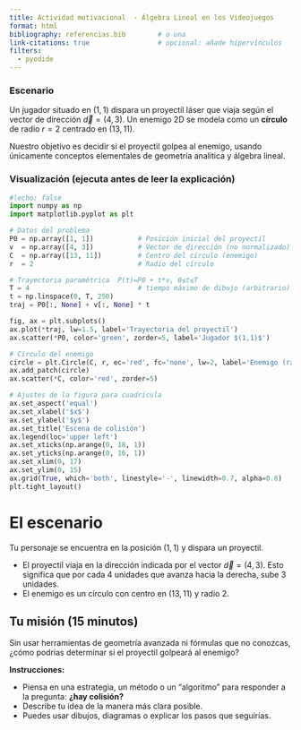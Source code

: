 ```yaml
---
title: Actividad motivacional  - Álgebra Lineal en los Videojuegos
format: html
bibliography: referencias.bib        # o una 
link-citations: true                 # opcional: añade hipervínculos
filters:
  - pyodide
---
```



### Escenario

Un jugador situado en $(1,1)$ dispara un proyectil láser que viaja según el vector de dirección $\vec d=(4,3)$. Un enemigo 2D se modela como un **círculo** de radio $r=2$ centrado en $(13,11)$.  

Nuestro objetivo es decidir si el proyectil golpea al enemigo, usando únicamente conceptos elementales de geometría analítica y álgebra lineal.


### Visualización (ejecuta antes de leer la explicación)

```python
#|echo: false
import numpy as np
import matplotlib.pyplot as plt

# Datos del problema
P0 = np.array([1, 1])           # Posición inicial del proyectil
v  = np.array([4, 3])           # Vector de dirección (no normalizado)
C  = np.array([13, 11])         # Centro del círculo (enemigo)
r  = 2                          # Radio del círculo

# Trayectoria paramétrica  P(t)=P0 + t*v, 0≤t≤T
T = 4                           # tiempo máximo de dibujo (arbitrario)
t = np.linspace(0, T, 250)
traj = P0[:, None] + v[:, None] * t

fig, ax = plt.subplots()
ax.plot(*traj, lw=1.5, label='Trayectoria del proyectil')
ax.scatter(*P0, color='green', zorder=5, label='Jugador $(1,1)$')

# Círculo del enemigo
circle = plt.Circle(C, r, ec='red', fc='none', lw=2, label='Enemigo (radio 2)')
ax.add_patch(circle)
ax.scatter(*C, color='red', zorder=5)

# Ajustes de la figura para cuadrícula
ax.set_aspect('equal')
ax.set_xlabel('$x$')
ax.set_ylabel('$y$')
ax.set_title('Escena de colisión')
ax.legend(loc='upper left')
ax.set_xticks(np.arange(0, 18, 1))
ax.set_yticks(np.arange(0, 16, 1))
ax.set_xlim(0, 17)
ax.set_ylim(0, 15)
ax.grid(True, which='both', linestyle='-', linewidth=0.7, alpha=0.8)
plt.tight_layout()
```

# El escenario

Tu personaje se encuentra en la posición $(1,1)$ y dispara un proyectil.

* El proyectil viaja en la dirección indicada por el vector $\vec d = (4,3)$.
  Esto significa que por cada 4 unidades que avanza hacia la derecha, sube 3 unidades.
* El enemigo es un círculo con centro en $(13,11)$ y radio $2$.

## Tu misión (15 minutos)

Sin usar herramientas de geometría avanzada ni fórmulas que no conozcas, ¿cómo podrías determinar si el proyectil golpeará al enemigo?

**Instrucciones:**

* Piensa en una estrategia, un método o un “algoritmo” para responder a la pregunta: **¿hay colisión?**
* Describe tu idea de la manera más clara posible.
* Puedes usar dibujos, diagramas o explicar los pasos que seguirías.
